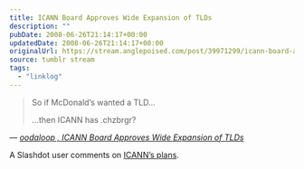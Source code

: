 ```yaml
---
title: ICANN Board Approves Wide Expansion of TLDs
description: ""
pubDate: 2008-06-26T21:14:17+00:00
updatedDate: 2008-06-26T21:14:17+00:00
originalUrl: https://stream.anglepoised.com/post/39971299/icann-board-approves-wide-expansion-of-tlds
source: tumblr stream
tags:
  - "linklog"
---
```


> So if McDonald&rsquo;s wanted a TLD&hellip;
>
> &hellip;then ICANN has .chzbrgr?

— <cite>[oodaloop , _ICANN Board Approves Wide Expansion of TLDs_](http://tech.slashdot.org/comments.pl?sid=596435&cid=23953419)</cite>

A Slashdot user comments on [ICANN&rsquo;s plans][1].

[1]: http://tech.slashdot.org/article.pl?sid=08/06/26/1814205

